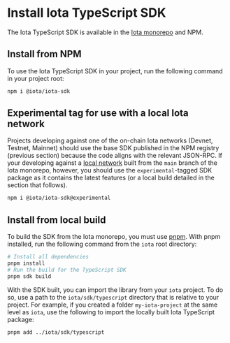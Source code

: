 # Install Iota TypeScript SDK

The Iota TypeScript SDK is available in the
[Iota monorepo](https://github.com/iotaledger/iota/tree/main/sdk) and NPM.

## Install from NPM

To use the Iota TypeScript SDK in your project, run the following command in your project root:

```sh npm2yarn
npm i @iota/iota-sdk
```

## Experimental tag for use with a local Iota network

Projects developing against one of the on-chain Iota networks (Devnet, Testnet, Mainnet) should use
the base SDK published in the NPM registry (previous section) because the code aligns with the
relevant JSON-RPC. If your developing against a
[local network](https://docs.iota.org/guides/developer/getting-started/local-network) built from the
`main` branch of the Iota monorepo, however, you should use the `experimental`-tagged SDK package as
it contains the latest features (or a local build detailed in the section that follows).

```sh npm2yarn
npm i @iota/iota-sdk@experimental
```

## Install from local build

To build the SDK from the Iota monorepo, you must use [pnpm](https://pnpm.io/). With pnpm installed,
run the following command from the `iota` root directory:

```bash
# Install all dependencies
pnpm install
# Run the build for the TypeScript SDK
pnpm sdk build
```

With the SDK built, you can import the library from your `iota` project. To do so, use a path to the
`iota/sdk/typescript` directory that is relative to your project. For example, if you created a
folder `my-iota-project` at the same level as `iota`, use the following to import the locally built
Iota TypeScript package:

```bash
pnpm add ../iota/sdk/typescript
```
